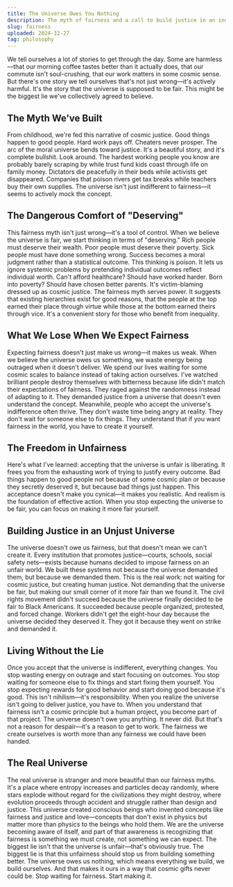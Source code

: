 ```yaml
---
title: The Universe Owes You Nothing
description: The myth of fairness and a call to build justice in an indifferent universe
slug: fairness
uploaded: 2024-12-27
tag: philosophy
---
```


We tell ourselves a lot of stories to get through the day. Some are harmless—that our morning coffee tastes better than it actually does, that our commute isn't soul-crushing, that our work matters in some cosmic sense. But there's one story we tell ourselves that's not just wrong—it's actively harmful. It's the story that the universe is supposed to be fair.
This might be the biggest lie we've collectively agreed to believe.

## The Myth We've Built

From childhood, we're fed this narrative of cosmic justice. Good things happen to good people. Hard work pays off. Cheaters never prosper. The arc of the moral universe bends toward justice. It's a beautiful story, and it's complete bullshit.
Look around. The hardest working people you know are probably barely scraping by while trust fund kids coast through life on family money. Dictators die peacefully in their beds while activists get disappeared. Companies that poison rivers get tax breaks while teachers buy their own supplies. The universe isn't just indifferent to fairness—it seems to actively mock the concept.

## The Dangerous Comfort of "Deserving"

This fairness myth isn't just wrong—it's a tool of control. When we believe the universe is fair, we start thinking in terms of "deserving." Rich people must deserve their wealth. Poor people must deserve their poverty. Sick people must have done something wrong. Success becomes a moral judgment rather than a statistical outcome.
This thinking is poison. It lets us ignore systemic problems by pretending individual outcomes reflect individual worth. Can't afford healthcare? Should have worked harder. Born into poverty? Should have chosen better parents. It's victim-blaming dressed up as cosmic justice.
The fairness myth serves power. It suggests that existing hierarchies exist for good reasons, that the people at the top earned their place through virtue while those at the bottom earned theirs through vice. It's a convenient story for those who benefit from inequality.

## What We Lose When We Expect Fairness

Expecting fairness doesn't just make us wrong—it makes us weak. When we believe the universe owes us something, we waste energy being outraged when it doesn't deliver. We spend our lives waiting for some cosmic scales to balance instead of taking action ourselves.
I've watched brilliant people destroy themselves with bitterness because life didn't match their expectations of fairness. They raged against the randomness instead of adapting to it. They demanded justice from a universe that doesn't even understand the concept.
Meanwhile, people who accept the universe's indifference often thrive. They don't waste time being angry at reality. They don't wait for someone else to fix things. They understand that if you want fairness in the world, you have to create it yourself.

## The Freedom in Unfairness

Here's what I've learned: accepting that the universe is unfair is liberating. It frees you from the exhausting work of trying to justify every outcome. Bad things happen to good people not because of some cosmic plan or because they secretly deserved it, but because bad things just happen.
This acceptance doesn't make you cynical—it makes you realistic. And realism is the foundation of effective action. When you stop expecting the universe to be fair, you can focus on making it more fair yourself.

## Building Justice in an Unjust Universe

The universe doesn't owe us fairness, but that doesn't mean we can't create it. Every institution that promotes justice—courts, schools, social safety nets—exists because humans decided to impose fairness on an unfair world. We built these systems not because the universe demanded them, but because we demanded them.
This is the real work: not waiting for cosmic justice, but creating human justice. Not demanding that the universe be fair, but making our small corner of it more fair than we found it.
The civil rights movement didn't succeed because the universe finally decided to be fair to Black Americans. It succeeded because people organized, protested, and forced change. Workers didn't get the eight-hour day because the universe decided they deserved it. They got it because they went on strike and demanded it.

## Living Without the Lie

Once you accept that the universe is indifferent, everything changes. You stop wasting energy on outrage and start focusing on outcomes. You stop waiting for someone else to fix things and start fixing them yourself. You stop expecting rewards for good behavior and start doing good because it's good.
This isn't nihilism—it's responsibility. When you realize the universe isn't going to deliver justice, you have to. When you understand that fairness isn't a cosmic principle but a human project, you become part of that project.
The universe doesn't owe you anything. It never did. But that's not a reason for despair—it's a reason to get to work. The fairness we create ourselves is worth more than any fairness we could have been handed.

## The Real Universe

The real universe is stranger and more beautiful than our fairness myths. It's a place where entropy increases and particles decay randomly, where stars explode without regard for the civilizations they might destroy, where evolution proceeds through accident and struggle rather than design and justice.
This universe created conscious beings who invented concepts like fairness and justice and love—concepts that don't exist in physics but matter more than physics to the beings who hold them. We are the universe becoming aware of itself, and part of that awareness is recognizing that fairness is something we must create, not something we can expect.
The biggest lie isn't that the universe is unfair—that's obviously true. The biggest lie is that this unfairness should stop us from building something better. The universe owes us nothing, which means everything we build, we build ourselves. And that makes it ours in a way that cosmic gifts never could be.
Stop waiting for fairness. Start making it.
